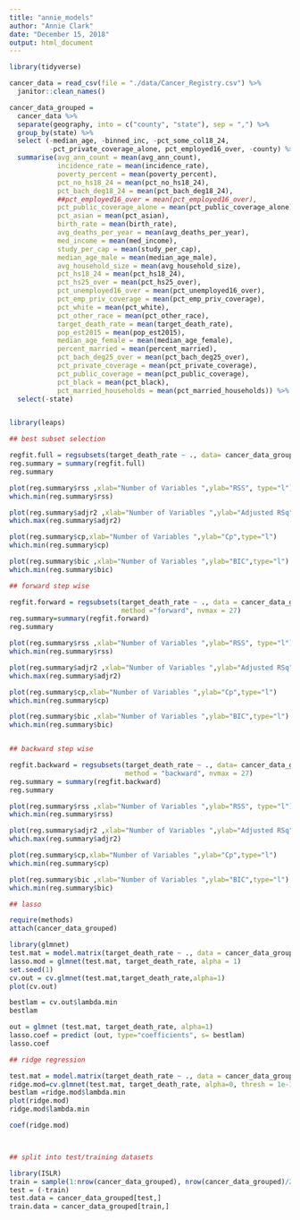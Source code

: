 ```yaml
---
title: "annie_models"
author: "Annie Clark"
date: "December 15, 2018"
output: html_document
---
```



```r
library(tidyverse)

cancer_data = read_csv(file = "./data/Cancer_Registry.csv") %>% 
  janitor::clean_names()

cancer_data_grouped = 
  cancer_data %>% 
  separate(geography, into = c("county", "state"), sep = ",") %>% 
  group_by(state) %>% 
  select (-median_age, -binned_inc, -pct_some_col18_24, 
          -pct_private_coverage_alone, pct_employed16_over, -county) %>% 
  summarise(avg_ann_count = mean(avg_ann_count),
            incidence_rate = mean(incidence_rate),
            poverty_percent = mean(poverty_percent),
            pct_no_hs18_24 = mean(pct_no_hs18_24),
            pct_bach_deg18_24 = mean(pct_bach_deg18_24),
            ##pct_employed16_over = mean(pct_employed16_over),
            pct_public_coverage_alone = mean(pct_public_coverage_alone),
            pct_asian = mean(pct_asian),
            birth_rate = mean(birth_rate),
            avg_deaths_per_year = mean(avg_deaths_per_year),
            med_income = mean(med_income),
            study_per_cap = mean(study_per_cap),
            median_age_male = mean(median_age_male),
            avg_household_size = mean(avg_household_size),
            pct_hs18_24 = mean(pct_hs18_24),
            pct_hs25_over = mean(pct_hs25_over),
            pct_unemployed16_over = mean(pct_unemployed16_over),
            pct_emp_priv_coverage = mean(pct_emp_priv_coverage),
            pct_white = mean(pct_white),
            pct_other_race = mean(pct_other_race),
            target_death_rate = mean(target_death_rate),
            pop_est2015 = mean(pop_est2015),
            median_age_female = mean(median_age_female),
            percent_married = mean(percent_married),
            pct_bach_deg25_over = mean(pct_bach_deg25_over),
            pct_private_coverage = mean(pct_private_coverage),
            pct_public_coverage = mean(pct_public_coverage),
            pct_black = mean(pct_black),
            pct_married_households = mean(pct_married_households)) %>% 
  select(-state)


library(leaps)

## best subset selection

regfit.full = regsubsets(target_death_rate ~ ., data= cancer_data_grouped, nvmax = 27)
reg.summary = summary(regfit.full)
reg.summary

plot(reg.summary$rss ,xlab="Number of Variables ",ylab="RSS", type="l")
which.min(reg.summary$rss)

plot(reg.summary$adjr2 ,xlab="Number of Variables ",ylab="Adjusted RSq",type="l")
which.max(reg.summary$adjr2)

plot(reg.summary$cp,xlab="Number of Variables ",ylab="Cp",type="l")
which.min(reg.summary$cp)

plot(reg.summary$bic ,xlab="Number of Variables ",ylab="BIC",type="l")
which.min(reg.summary$bic)

## forward step wise 

regfit.forward = regsubsets(target_death_rate ~ ., data = cancer_data_grouped, 
                            method ="forward", nvmax = 27)
reg.summary=summary(regfit.forward)
reg.summary

plot(reg.summary$rss ,xlab="Number of Variables ",ylab="RSS", type="l")
which.min(reg.summary$rss)

plot(reg.summary$adjr2 ,xlab="Number of Variables ",ylab="Adjusted RSq",type="l")
which.max(reg.summary$adjr2)

plot(reg.summary$cp,xlab="Number of Variables ",ylab="Cp",type="l")
which.min(reg.summary$cp)

plot(reg.summary$bic ,xlab="Number of Variables ",ylab="BIC",type="l")
which.min(reg.summary$bic)


## backward step wise 

regfit.backward = regsubsets(target_death_rate ~ ., data= cancer_data_grouped, 
                             method = "backward", nvmax = 27)
reg.summary = summary(regfit.backward)
reg.summary

plot(reg.summary$rss ,xlab="Number of Variables ",ylab="RSS", type="l")
which.min(reg.summary$rss)

plot(reg.summary$adjr2 ,xlab="Number of Variables ",ylab="Adjusted RSq",type="l")
which.max(reg.summary$adjr2)

plot(reg.summary$cp,xlab="Number of Variables ",ylab="Cp",type="l")
which.min(reg.summary$cp)

plot(reg.summary$bic ,xlab="Number of Variables ",ylab="BIC",type="l")
which.min(reg.summary$bic)

## lasso 

require(methods)
attach(cancer_data_grouped)

library(glmnet)
test.mat = model.matrix(target_death_rate ~ ., data = cancer_data_grouped)[, -1]
lasso.mod = glmnet(test.mat, target_death_rate, alpha = 1)
set.seed(1)
cv.out = cv.glmnet(test.mat,target_death_rate,alpha=1)
plot(cv.out)

bestlam = cv.out$lambda.min
bestlam

out = glmnet (test.mat, target_death_rate, alpha=1)
lasso.coef = predict (out, type="coefficients", s= bestlam)
lasso.coef

## ridge regression

test.mat = model.matrix(target_death_rate ~ ., data = cancer_data_grouped)[, -1]
ridge.mod=cv.glmnet(test.mat, target_death_rate, alpha=0, thresh = 1e-12)
bestlam =ridge.mod$lambda.min
plot(ridge.mod)
ridge.mod$lambda.min

coef(ridge.mod)



## split into test/training datasets

library(ISLR)
train = sample(1:nrow(cancer_data_grouped), nrow(cancer_data_grouped)/2)
test = (-train)
test.data = cancer_data_grouped[test,]
train.data = cancer_data_grouped[train,]





```

